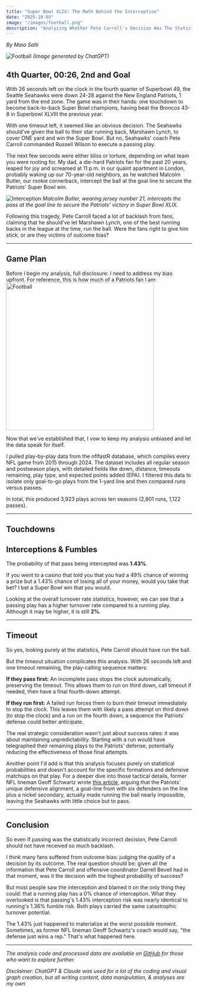 ```yaml
---
title: "Super Bowl XLIX: The Math Behind the Interception"
date: "2025-10-03"
image: "/images/football.png"
description: "Analyzing Whether Pete Carroll's Decision Was The Statistically Correct One"
---
```


*By Maia Salti*

![Football](/images/football.png)
*(Image generated by ChatGPT)*

## 4th Quarter, 00:26, 2nd and Goal

With 26 seconds left on the clock in the fourth quarter of Superbowl 49, the Seattle Seahawks were down 24-28 against the New England Patriots, 1 yard from the end zone. The game was in their hands: one touchdown to become back-to-back Super Bowl champions, having beat the Broncos 43-8 in Superbowl XLVIII the previous year.

With one timeout left, it seemed like an obvious decision. The Seahawks should've given the ball to their star running back, Marshawn Lynch, to cover ONE yard and win the Super Bowl. But no, Seahawks' coach Pete Carroll commanded Russell Wilson to execute a passing play. 

The next few seconds were either bliss or torture, depending on what team you were rooting for. My dad, a die-hard Patriots fan for the past 20 years, leaped for joy and screamed at 11 p.m. in our quaint apartment in London, probably waking up our 70-year-old neighbors, as he watched Malcolm Butler, our rookie cornerback, intercept the ball at the goal line to secure the Patriots' Super Bowl win.

![Interception](/images/interception.jpg)
*Malcolm Butler, wearing jersey number 21, intercepts the pass at the goal line to secure the Patriots' victory in Super Bowl XLIX.*

Following this tragedy, Pete Carroll faced a lot of backlash from fans, claiming that he should've let Marshawn Lynch, one of the best running backs in the league at the time, run the ball. Were the fans right to give him stick, or are they victims of outcome bias?

---

## Game Plan

Before I begin my analysis, full disclosure: I need to address my bias upfront. For reference, this is how much of a Patriots fan I am:
<img src="/images/numberonefan.jpg" alt="Football" width="400" />

Now that we've established that, I vow to keep my analysis unbiased and let the data speak for itself. 

I pulled play-by-play data from the nflfastR database, which compiles every NFL game from 2015 through 2024. The dataset includes all regular season and postseason plays, with detailed fields like down, distance, timeouts remaining, play type, and expected points added (EPA). I filtered this data to isolate only goal-to-go plays from the 1-yard line and then compared runs versus passes. 

In total, this produced 3,923 plays across ten seasons (2,801 runs, 1,122 passes).

---

## Touchdowns

<TouchdownRateChart />

## Interceptions & Fumbles

<InterceptionRateChart />

The probability of that pass being intercepted was **1.43%**. 

If you went to a casino that told you that you had a 49% chance of winning a prize but a 1.43% chance of losing all of your money, would you take that bet? I bet a Super Bowl win that you would.

<FumbleRateChart />

<TurnoverRateChart />

Looking at the overall turnover rate statistics, however, we can see that a passing play has a higher turnover rate compared to a running play. Although it may be higher, it is still **2%**.

---

## Timeout

So yes, looking purely at the statistics, Pete Carroll should have run the ball.

But the timeout situation complicates this analysis. With 26 seconds left and one timeout remaining, the play-calling sequence matters:

**If they pass first:** An incomplete pass stops the clock automatically, preserving the timeout. This allows them to run on third down, call timeout if needed, then have a final fourth-down attempt.

**If they run first:** A failed run forces them to burn their timeout immediately to stop the clock. This leaves them with likely a pass attempt on third down (to stop the clock) and a run on the fourth down, a sequence the Patriots' defense could better anticipate.

The real strategic consideration wasn't just about success rates: it was about maintaining unpredictability. Starting with a run would have telegraphed their remaining plays to the Patriots' defense, potentially reducing the effectiveness of those final attempts.

Another point I'd add is that this analysis focuses purely on statistical probabilities and doesn't account for the specific formations and defensive matchups on that play. For a deeper dive into those tactical details, former NFL lineman Geoff Schwartz wrote <u>[this article,](https://www.sbnation.com/nfl/2018/6/5/17426540/seahawks-patriots-super-bowl-49-malcolm-butler-interception-run-the-dang-ball)</u> arguing that the Patriots' unique defensive alignment, a goal-line front with six defenders on the line plus a nickel secondary, actually made running the ball nearly impossible, leaving the Seahawks with little choice but to pass.

---

## Conclusion

So even if passing was the statistically incorrect decision, Pete Carroll should not have received so much backlash.

I think many fans suffered from outcome bias: judging the quality of a decision by its outcome. The real question should be: given all the information that Pete Carroll and offensive coordinator Darrell Bevell had in that moment, was it the decision with the highest probability of success?

But most people saw the interception and blamed it on the only thing they could: that a running play has a 0% chance of interception. What they overlooked is that passing's 1.43% interception risk was nearly identical to running's 1.36% fumble risk. Both plays carried the same catastrophic turnover potential.

The 1.43% just happened to materialize at the worst possible moment. Sometimes, as former NFL lineman Geoff Schwartz's coach would say, "the defense just wins a rep." That's what happened here.

---

*The analysis code and processed data are available on <u>[GitHub](https://github.com/maiasalti/data-by-maia/tree/main/src/data/SB-49)</u> for those who want to explore further.*

*Disclaimer: ChatGPT & Claude was used for a lot of the coding and visual graph creation, but all writing content, data manipulation, & analyses are my own*
